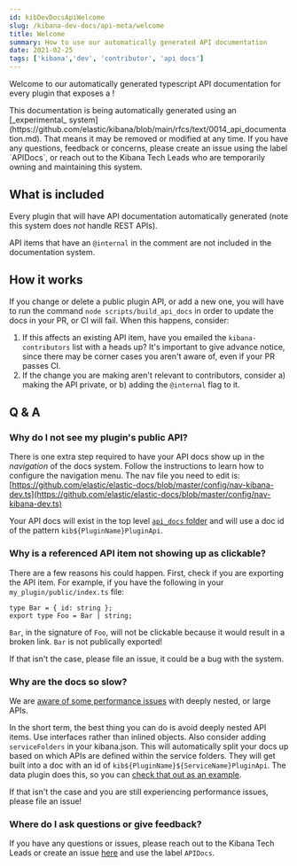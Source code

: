 ```yaml
---
id: kibDevDocsApiWelcome
slug: /kibana-dev-docs/api-meta/welcome
title: Welcome
summary: How to use our automatically generated API documentation
date: 2021-02-25
tags: ['kibana','dev', 'contributor', 'api docs']
---
```


Welcome to our automatically generated typescript API 
documentation for every plugin that exposes a <DocLink id="kibPlatformIntro" section="public-plugin-api" text="public API"/>!

<DocCallOut color="warning" title="Experimental">
This documentation is being automatically generated using an
 [_experimental_ system](https://github.com/elastic/kibana/blob/main/rfcs/text/0014_api_documentation.md). That means
 it may be removed or modified at any time. If you have any questions, feedback or concerns, please create an issue using
  the label `APIDocs`, or reach out to the Kibana Tech Leads
 who are temporarily owning and maintaining this system.
 </DocCallOut>

 ## What is included

 Every plugin that 
 <DocLink id="kibPlatformIntro" section="public-plugin-api" text="exposes functionality for other plugins to use"/> will have
 API documentation automatically generated (note this system 
 does *not* handle REST APIs).

 <DocCallOut title="@internal tags">API items that have an `@internal` in the comment are not 
 included in the documentation system.</DocCallOut> 

 ## How it works

 If you change or delete a public plugin API, or add a new one, you will have to run the command `node scripts/build_api_docs` in order to update the
 docs in your PR, or CI will fail. When this happens, consider:
 
 1. If this affects an existing API item, have you emailed the `kibana-contributors` list with a heads up? It's important to give advance 
 notice, since there may be corner cases you aren't aware of, even if your PR passes CI.
 2. If the change you are making aren't relevant to contributors, consider a) making the API private, or b) adding the `@internal` flag to it.

## Q & A 

### Why do I not see my plugin's public API?

There is one extra step required to have your API docs show up in the _navigation_ of the docs system. Follow
the instructions <DocLink id="docsSetup" section="configure-the-nav-for-your-content" text="here" /> to learn how to 
configure the navigation menu.  The nav file you need to
 edit is: [https://github.com/elastic/elastic-docs/blob/master/config/nav-kibana-dev.ts](https://github.com/elastic/elastic-docs/blob/master/config/nav-kibana-dev.ts)

Your API docs will exist in the top level [`api_docs` folder](https://github.com/elastic/kibana/tree/main/api_docs) and will use a doc id of the pattern `kib${PluginName}PluginApi`.

### Why is a referenced API item not showing up as clickable?

There are a few reasons his could happen. First, check if you are exporting the API item. For example,
if you have the following in your `my_plugin/public/index.ts` file:

```
type Bar = { id: string };
export type Foo = Bar | string;
```

`Bar`, in the signature of `Foo`, will not be clickable because it would result in a broken link. `Bar` is not publically exported!

If that isn't the case, please file an issue, it could be a bug with the system.

### Why are the docs so slow?

We are [aware of some performance issues](https://github.com/elastic/elastic-docs/issues/274) with deeply nested, or large APIs.

In the short term, the best thing you can do is avoid deeply nested API items. Use interfaces rather than inlined objects. Also consider
adding `serviceFolders` in your kibana.json. This will automatically split your docs up based on which APIs are defined within the service folders.
They will get built into a doc with an id of
`kib${PluginName}${ServiceName}PluginApi`. The data plugin does this, so you
 can [check that out as an example](https://github.com/elastic/kibana/blob/main/src/plugins/data/kibana.json#L13).

 If that isn't the case and you are still experiencing performance issues, please file an issue!

### Where do I ask questions or give feedback?

If you have any questions or issues, please reach out to the Kibana Tech Leads or create an issue [here](https://github.com/elastic/kibana/issues)
and use the label `APIDocs`.


